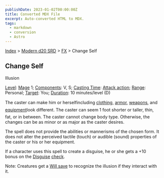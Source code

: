 ```yaml
---
publishDate: 2023-01-02T00:00:00Z
title: Converted MDX File
excerpt: Auto-converted HTML to MDX.
tags:
  - markdown
  - conversion
  - Astro
---
```


[Index](-index) > [Modern d20 SRD](modern-d20-srd-index) > [FX](modern-d20-srd-fx-index) > Change Self

## Change Self

Illusion

[Level](modern-d20-srd-fx-level): [Mage](modern-d20-srd-classes-advanced-mage) 1; [Components](modern-d20-srd-fx-components): V, S; [Casting Time](modern-d20-srd-fx-casting-time): [Attack
action](modern-d20-srd-combat-attack-actions); [Range](modern-d20-srd-fx-range): Personal; [Target](modern-d20-srd-fx-target): You; [Duration](modern-d20-srd-fx-duration): 10 minutes/level (D)

The caster can make him or herselfincluding [clothing](modern-d20-srd-equipment-clothing), [armor](modern-d20-srd-equipment-armor-general), [weapons](modern-d20-srd-equipment-equipment-weapons), and [equipment](modern-d20-srd-equipment-equipment-general)look different. The caster can seem 1 foot shorter or taller, thin, fat, or in between. The caster cannot change body type. Otherwise, the changes can be as minor or as major as the caster desires.

The spell does not provide the abilities or mannerisms of the chosen form. It does not alter the perceived tactile (touch) or audible (sound) properties of the caster or his or her equipment.

If a character uses this spell to create a disguise, he or she gets a +10 bonus on the [Disguise](modern-d20-srd-skills-disguise) [check](modern-d20-srd-skills-skill-basics-php#skill-check-index).

Note: Creatures get a [Will
save](modern-d20-srd-basics-saving-throws) to recognize the illusion if they interact with it.
